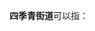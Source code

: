 '''四季青街道'''可以指：
{{PRC admin/disambig|13/04/03/006/000|33/01/04/008/000|62/01/04/005/000}}
{{disambig|cat=五字乡级行政区划-街道名消歧义}}